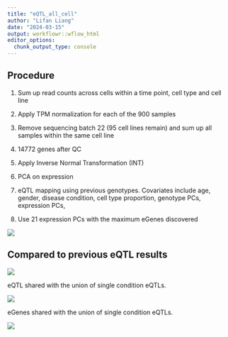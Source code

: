 ```yaml
---
title: "eQTL_all_cell"
author: "Lifan Liang"
date: "2024-03-15"
output: workflowr::wflow_html
editor_options:
  chunk_output_type: console
---
```


## Procedure

1. Sum up read counts across cells within a time point, cell type and cell line

2. Apply TPM normalization for each of the 900 samples

3. Remove sequencing batch 22 (95 cell lines remain) and sum up all samples within the same cell line

4. 14772 genes after QC

5. Apply Inverse Normal Transformation (INT)

6. PCA on expression

7. eQTL mapping using previous genotypes. Covariates include age, gender, disease condition, cell type proportion, genotype PCs, expression PCs,

8. Use 21 expression PCs with the maximum eGenes discovered

![](assets/exPC_egenes.png)


## Compared to previous eQTL results

![](assets/Bulk_shared_single_condition.png)

eQTL shared with the union of single condition eQTLs.

![](assets/AllBulk_vs_union.png)

eGenes shared with the union of single condition eQTLs.

![](assets/AllBulk_vs_union_eGENES.png)


